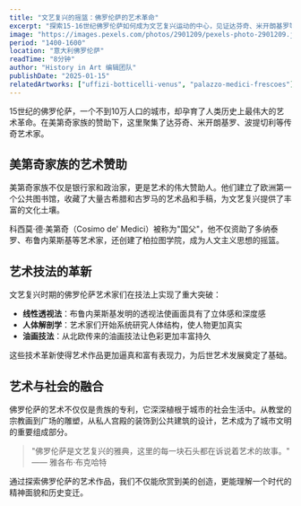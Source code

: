 ```yaml
---
title: "文艺复兴的摇篮：佛罗伦萨的艺术革命"
excerpt: "探索15-16世纪佛罗伦萨如何成为文艺复兴运动的中心，见证达芬奇、米开朗基罗等大师的传奇故事。"
image: "https://images.pexels.com/photos/2901209/pexels-photo-2901209.jpeg?auto=compress&cs=tinysrgb&w=1200"
period: "1400-1600"
location: "意大利佛罗伦萨"
readTime: "8分钟"
author: "History in Art 编辑团队"
publishDate: "2025-01-15"
relatedArtworks: ["uffizi-botticelli-venus", "palazzo-medici-frescoes"]
---
```


15世纪的佛罗伦萨，一个不到10万人口的城市，却孕育了人类历史上最伟大的艺术革命。在美第奇家族的赞助下，这里聚集了达芬奇、米开朗基罗、波提切利等传奇艺术家。

## 美第奇家族的艺术赞助

美第奇家族不仅是银行家和政治家，更是艺术的伟大赞助人。他们建立了欧洲第一个公共图书馆，收藏了大量古希腊和古罗马的艺术品和手稿，为文艺复兴提供了丰富的文化土壤。

科西莫·德·美第奇（Cosimo de' Medici）被称为"国父"，他不仅资助了多纳泰罗、布鲁内莱斯基等艺术家，还创建了柏拉图学院，成为人文主义思想的摇篮。

## 艺术技法的革新

文艺复兴时期的佛罗伦萨艺术家们在技法上实现了重大突破：

- **线性透视法**：布鲁内莱斯基发明的透视法使画面具有了立体感和深度感
- **人体解剖学**：艺术家们开始系统研究人体结构，使人物更加真实
- **油画技法**：从北欧传来的油画技法让色彩更加丰富持久

这些技术革新使得艺术作品更加逼真和富有表现力，为后世艺术发展奠定了基础。

## 艺术与社会的融合

佛罗伦萨的艺术不仅仅是贵族的专利，它深深植根于城市的社会生活中。从教堂的宗教画到广场的雕塑，从私人宫殿的装饰到公共建筑的设计，艺术成为了城市文明的重要组成部分。

> "佛罗伦萨是文艺复兴的雅典，这里的每一块石头都在诉说着艺术的故事。" —— 雅各布·布克哈特

通过探索佛罗伦萨的艺术作品，我们不仅能欣赏到美的创造，更能理解一个时代的精神面貌和历史变迁。